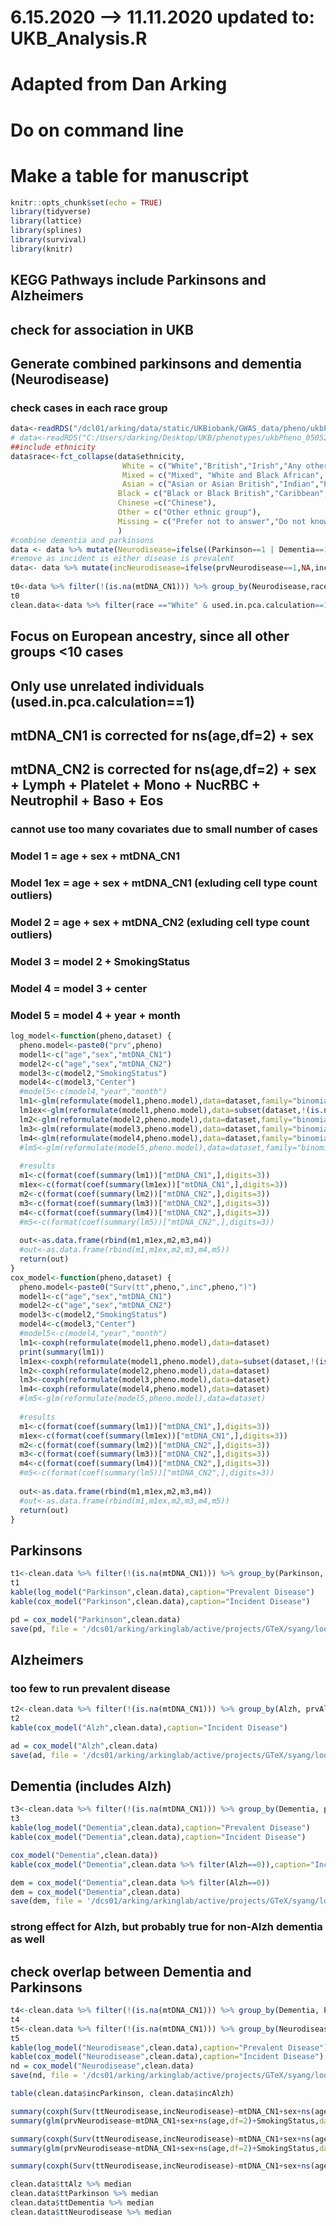 # 6.15.2020 --> 11.11.2020 updated to: UKB_Analysis.R 
# Adapted from Dan Arking
# Do on command line
# Make a table for manuscript


```r
knitr::opts_chunk$set(echo = TRUE)
library(tidyverse)
library(lattice)
library(splines)
library(survival)
library(knitr)
```
## KEGG Pathways include Parkinsons and Alzheimers
## check for association in UKB
## Generate combined parkinsons and dementia (Neurodisease)
### check cases in each race group


```r
data<-readRDS("/dcl01/arking/data/static/UKBiobank/GWAS_data/pheno/ukbPheno_05052020.rds")
# data<-readRDS("C:/Users/darking/Desktop/UKB/phenotypes/ukbPheno_05052020.rds")
##include ethnicity
data$race<-fct_collapse(data$ethnicity,
                         White = c("White","British","Irish","Any other white background"),
                         Mixed = c("Mixed", "White and Black African", "White and Asian","Any other mixed background","White and Black Caribbean"),
                         Asian = c("Asian or Asian British","Indian","Pakistani","Bangladeshi","Any other Asian background"),
                        Black = c("Black or Black British","Caribbean","African","Any other Black background"),
                        Chinese =c("Chinese"),
                        Other = c("Other ethnic group"),
                        Missing = c("Prefer not to answer","Do not know")
                        )
#combine dementia and parkinsons
data <- data %>% mutate(Neurodisease=ifelse((Parkinson==1 | Dementia==1),1,0), incNeurodisease=ifelse((incParkinson==1 | incDementia==1),1,0), prvNeurodisease=ifelse((prvParkinson==1 | prvDementia==1),1,0),ttNeurodisease=pmin(ttDementia,ttParkinson))
#remove as incident is either disease is prevalent
data<- data %>% mutate(incNeurodisease=ifelse(prvNeurodisease==1,NA,incNeurodisease),ttNeurodisease=ifelse(prvNeurodisease==1,NA,ttNeurodisease))
  
t0<-data %>% filter(!(is.na(mtDNA_CN1))) %>% group_by(Neurodisease,race) %>% summarise(Count=n())
t0    
clean.data<-data %>% filter(race =="White" & used.in.pca.calculation==1)
```

## Focus on European ancestry, since all other groups <10 cases
## Only use unrelated individuals (used.in.pca.calculation==1)
## mtDNA_CN1 is corrected for ns(age,df=2) + sex
## mtDNA_CN2 is corrected for ns(age,df=2) + sex + Lymph + Platelet + Mono + NucRBC + Neutrophil + Baso + Eos
### cannot use too many covariates due to small number of cases
### Model 1 = age + sex + mtDNA_CN1
### Model 1ex = age + sex + mtDNA_CN1 (exluding cell type count outliers)
### Model 2 = age + sex + mtDNA_CN2 (exluding cell type count outliers)
### Model 3 = model 2 + SmokingStatus
### Model 4 = model 3 + center
### Model 5 = model 4 + year + month
```r
log_model<-function(pheno,dataset) { 
  pheno.model<-paste0("prv",pheno)
  model1<-c("age","sex","mtDNA_CN1")
  model2<-c("age","sex","mtDNA_CN2")
  model3<-c(model2,"SmokingStatus")
  model4<-c(model3,"Center")
  #model5<-c(model4,"year","month")
  lm1<-glm(reformulate(model1,pheno.model),data=dataset,family="binomial")
  lm1ex<-glm(reformulate(model1,pheno.model),data=subset(dataset,!(is.na(mtDNA_CN2))),family="binomial")
  lm2<-glm(reformulate(model2,pheno.model),data=dataset,family="binomial")
  lm3<-glm(reformulate(model3,pheno.model),data=dataset,family="binomial")
  lm4<-glm(reformulate(model4,pheno.model),data=dataset,family="binomial")
  #lm5<-glm(reformulate(model5,pheno.model),data=dataset,family="binomial")
  
  #results
  m1<-c(format(coef(summary(lm1))["mtDNA_CN1",],digits=3))
  m1ex<-c(format(coef(summary(lm1ex))["mtDNA_CN1",],digits=3))
  m2<-c(format(coef(summary(lm2))["mtDNA_CN2",],digits=3))
  m3<-c(format(coef(summary(lm3))["mtDNA_CN2",],digits=3))
  m4<-c(format(coef(summary(lm4))["mtDNA_CN2",],digits=3))
  #m5<-c(format(coef(summary(lm5))["mtDNA_CN2",],digits=3))
  
  out<-as.data.frame(rbind(m1,m1ex,m2,m3,m4))
  #out<-as.data.frame(rbind(m1,m1ex,m2,m3,m4,m5))
  return(out)
}
cox_model<-function(pheno,dataset) { 
  pheno.model<-paste0("Surv(tt",pheno,",inc",pheno,")")
  model1<-c("age","sex","mtDNA_CN1")
  model2<-c("age","sex","mtDNA_CN2")
  model3<-c(model2,"SmokingStatus")
  model4<-c(model3,"Center")
  #model5<-c(model4,"year","month")
  lm1<-coxph(reformulate(model1,pheno.model),data=dataset)
  print(summary(lm1))
  lm1ex<-coxph(reformulate(model1,pheno.model),data=subset(dataset,!(is.na(mtDNA_CN2))))
  lm2<-coxph(reformulate(model2,pheno.model),data=dataset)
  lm3<-coxph(reformulate(model3,pheno.model),data=dataset)
  lm4<-coxph(reformulate(model4,pheno.model),data=dataset)
  #lm5<-glm(reformulate(model5,pheno.model),data=dataset)
  
  #results
  m1<-c(format(coef(summary(lm1))["mtDNA_CN1",],digits=3))
  m1ex<-c(format(coef(summary(lm1ex))["mtDNA_CN1",],digits=3))
  m2<-c(format(coef(summary(lm2))["mtDNA_CN2",],digits=3))
  m3<-c(format(coef(summary(lm3))["mtDNA_CN2",],digits=3))
  m4<-c(format(coef(summary(lm4))["mtDNA_CN2",],digits=3))
  #m5<-c(format(coef(summary(lm5))["mtDNA_CN2",],digits=3))
  
  out<-as.data.frame(rbind(m1,m1ex,m2,m3,m4))
  #out<-as.data.frame(rbind(m1,m1ex,m2,m3,m4,m5))
  return(out)
}
```
## Parkinsons
```r
t1<-clean.data %>% filter(!(is.na(mtDNA_CN1))) %>% group_by(Parkinson, prvParkinson) %>% summarise(Count=n())
t1
kable(log_model("Parkinson",clean.data),caption="Prevalent Disease")
kable(cox_model("Parkinson",clean.data),caption="Incident Disease")

pd = cox_model("Parkinson",clean.data)
save(pd, file = '/dcs01/arking/arkinglab/active/projects/GTeX/syang/look.version8/R_objects/UKB/pd.rds')
```
## Alzheimers
### too few to run prevalent disease
```r
t2<-clean.data %>% filter(!(is.na(mtDNA_CN1))) %>% group_by(Alzh, prvAlzh) %>% summarise(Count=n())
t2
kable(cox_model("Alzh",clean.data),caption="Incident Disease")

ad = cox_model("Alzh",clean.data)
save(ad, file = '/dcs01/arking/arkinglab/active/projects/GTeX/syang/look.version8/R_objects/UKB/ad.rds')
```
## Dementia (includes Alzh)
```r
t3<-clean.data %>% filter(!(is.na(mtDNA_CN1))) %>% group_by(Dementia, prvDementia) %>% summarise(Count=n())
t3
kable(log_model("Dementia",clean.data),caption="Prevalent Disease")
kable(cox_model("Dementia",clean.data),caption="Incident Disease")

cox_model("Dementia",clean.data))
kable(cox_model("Dementia",clean.data %>% filter(Alzh==0)),caption="Incident Disease (No Alzh)")

dem = cox_model("Dementia",clean.data %>% filter(Alzh==0))
dem = cox_model("Dementia",clean.data)
save(dem, file = '/dcs01/arking/arkinglab/active/projects/GTeX/syang/look.version8/R_objects/UKB/dem.rds')
```

### strong effect for Alzh, but probably true for non-Alzh dementia as well
## check overlap between Dementia and Parkinsons
```r
t4<-clean.data %>% filter(!(is.na(mtDNA_CN1))) %>% group_by(Dementia, Parkinson) %>% summarise(Count=n())
t4
t5<-clean.data %>% filter(!(is.na(mtDNA_CN1))) %>% group_by(Neurodisease,prvNeurodisease) %>% summarise(Count=n())
t5
kable(log_model("Neurodisease",clean.data),caption="Prevalent Disease")
kable(cox_model("Neurodisease",clean.data),caption="Incident Disease")
nd = cox_model("Neurodisease",clean.data)
save(nd, file = '/dcs01/arking/arkinglab/active/projects/GTeX/syang/look.version8/R_objects/UKB/nd.rds')

table(clean.data$incParkinson, clean.data$incAlzh)
```

```r
summary(coxph(Surv(ttNeurodisease,incNeurodisease)~mtDNA_CN1+sex+ns(age,df=2)+SmokingStatus,data=clean.data))
summary(glm(prvNeurodisease~mtDNA_CN1+sex+ns(age,df=2)+SmokingStatus,data=clean.data,family="binomial"))
```

```r
summary(coxph(Surv(ttNeurodisease,incNeurodisease)~mtDNA_CN1+sex+ns(age,df=2)+SmokingStatus,data=clean.data))
summary(glm(prvNeurodisease~mtDNA_CN1+sex+ns(age,df=2)+SmokingStatus,data=clean.data,family="binomial"))

summary(coxph(Surv(ttNeurodisease,incNeurodisease)~mtDNA_CN1+sex+ns(age,df=2),data=clean.data))

clean.data$ttAlz %>% median
clean.data$ttParkinson %>% median
clean.data$ttDementia %>% median
clean.data$ttNeurodisease %>% median
```

